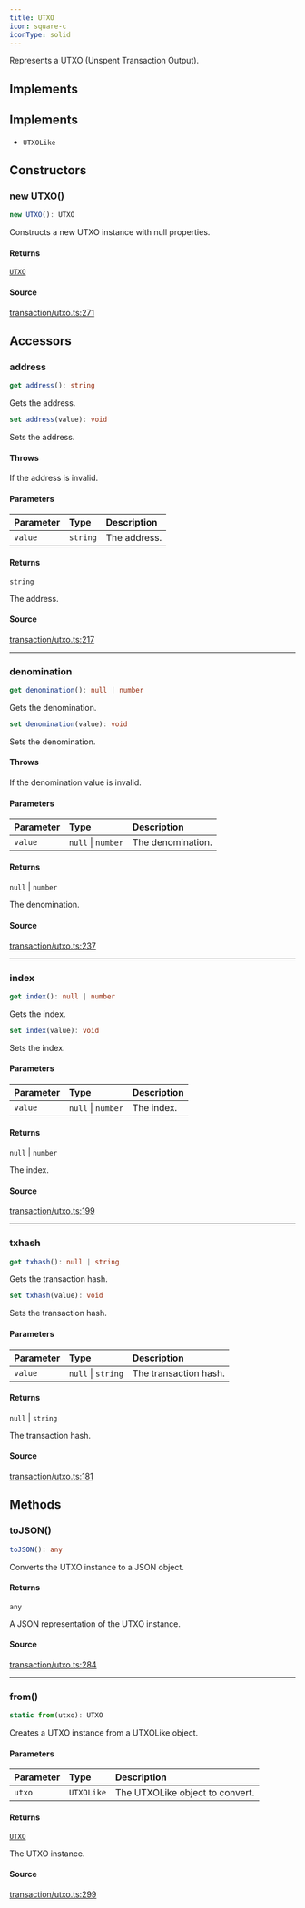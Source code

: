 ```yaml
---
title: UTXO
icon: square-c
iconType: solid
---
```


Represents a UTXO (Unspent Transaction Output).

## Implements

## Implements

- `UTXOLike`

## Constructors

### new UTXO()

```ts
new UTXO(): UTXO
```

Constructs a new UTXO instance with null properties.

#### Returns

[`UTXO`](/sdk/content/classes/UTXO)

#### Source

[transaction/utxo.ts:271](https://github.com/dominant-strategies/quais.js/blob/689a9f3b619eb28568d2c4f147828c013dafa8cc/src/transaction/utxo.ts#L271)

## Accessors

### address

```ts
get address(): string
```

Gets the address.

```ts
set address(value): void
```

Sets the address.

#### Throws

If the address is invalid.

#### Parameters

| Parameter | Type | Description |
| :------ | :------ | :------ |
| `value` | `string` | The address. |

#### Returns

`string`

The address.

#### Source

[transaction/utxo.ts:217](https://github.com/dominant-strategies/quais.js/blob/689a9f3b619eb28568d2c4f147828c013dafa8cc/src/transaction/utxo.ts#L217)

***

### denomination

```ts
get denomination(): null | number
```

Gets the denomination.

```ts
set denomination(value): void
```

Sets the denomination.

#### Throws

If the denomination value is invalid.

#### Parameters

| Parameter | Type | Description |
| :------ | :------ | :------ |
| `value` | `null` \| `number` | The denomination. |

#### Returns

`null` \| `number`

The denomination.

#### Source

[transaction/utxo.ts:237](https://github.com/dominant-strategies/quais.js/blob/689a9f3b619eb28568d2c4f147828c013dafa8cc/src/transaction/utxo.ts#L237)

***

### index

```ts
get index(): null | number
```

Gets the index.

```ts
set index(value): void
```

Sets the index.

#### Parameters

| Parameter | Type | Description |
| :------ | :------ | :------ |
| `value` | `null` \| `number` | The index. |

#### Returns

`null` \| `number`

The index.

#### Source

[transaction/utxo.ts:199](https://github.com/dominant-strategies/quais.js/blob/689a9f3b619eb28568d2c4f147828c013dafa8cc/src/transaction/utxo.ts#L199)

***

### txhash

```ts
get txhash(): null | string
```

Gets the transaction hash.

```ts
set txhash(value): void
```

Sets the transaction hash.

#### Parameters

| Parameter | Type | Description |
| :------ | :------ | :------ |
| `value` | `null` \| `string` | The transaction hash. |

#### Returns

`null` \| `string`

The transaction hash.

#### Source

[transaction/utxo.ts:181](https://github.com/dominant-strategies/quais.js/blob/689a9f3b619eb28568d2c4f147828c013dafa8cc/src/transaction/utxo.ts#L181)

## Methods

### toJSON()

```ts
toJSON(): any
```

Converts the UTXO instance to a JSON object.

#### Returns

`any`

A JSON representation of the UTXO instance.

#### Source

[transaction/utxo.ts:284](https://github.com/dominant-strategies/quais.js/blob/689a9f3b619eb28568d2c4f147828c013dafa8cc/src/transaction/utxo.ts#L284)

***

### from()

```ts
static from(utxo): UTXO
```

Creates a UTXO instance from a UTXOLike object.

#### Parameters

| Parameter | Type | Description |
| :------ | :------ | :------ |
| `utxo` | `UTXOLike` | The UTXOLike object to convert. |

#### Returns

[`UTXO`](/sdk/content/classes/UTXO)

The UTXO instance.

#### Source

[transaction/utxo.ts:299](https://github.com/dominant-strategies/quais.js/blob/689a9f3b619eb28568d2c4f147828c013dafa8cc/src/transaction/utxo.ts#L299)
